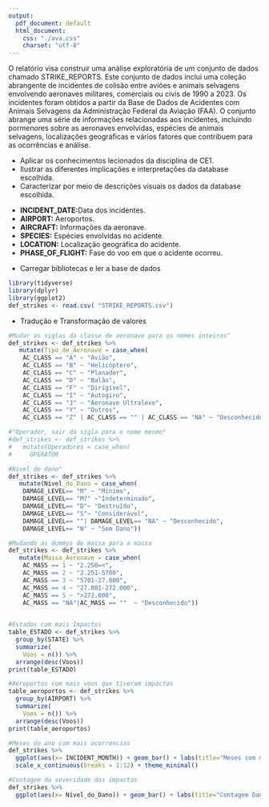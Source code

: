 ```yaml
---
output:
  pdf_document: default
  html_document:
    css: "./ava.css"
    charset: "utf-8"
---
```



\begin{center}
    \Huge Análise de acidentes com animais selvagens envolvendo aeronaves (1990-2023)
\end{center}

\vspace{1.5cm}

\begin{center}
    \Large Integrantes:
    
    João Carlos, Tomás Mello, Eric, Felipe Bragança
\end{center}

\vspace{1.5cm}

\begin{center}
    \includegraphics[width=5cm]{src/images/logo_unb.png}
\end{center}

\begin{center}
    \Large 12 de dezembro, 2023
\end{center}

\newpage

\section{\Huge Introdução}
\label{sec:Introducao}

\vspace{1.5cm}

\Large    O relatório visa construir uma análise exploratória de um conjunto de dados chamado STRIKE_REPORTS. Este conjunto de dados inclui uma coleção abrangente de incidentes de colisão entre aviões e animais selvagens envolvendo aeronaves militares, comerciais ou civis de 1990 a 2023. Os incidentes foram obtidos a partir da Base de Dados de Acidentes com Animais Selvagens da Administração Federal da Aviação (FAA). O conjunto abrange uma série de informações relacionadas aos incidentes, incluindo pormenores sobre as aeronaves envolvidas, espécies de animais selvagens, localizações geográficas e vários fatores que contribuem para as ocorrências e análise.


\vspace{1.5cm}


\section{\Huge Objetivos}
\label{sec:Objetivos}

\Large

- Aplicar os conhecimentos lecionados da disciplina de CE1.
- Ilustrar as diferentes implicações e interpretações da database escolhida.
- Caracterizar por meio de descrições visuais os dados da database escolhida.




\newpage

\section{\Huge Variáveis} 
\label{sec:Variáveis}

\vspace{1.5cm}
\large

- **INCIDENT_DATE:**Data dos incidentes.
- **AIRPORT:** Aeroportos.
- **AIRCRAFT:** Informações da aeronave.
- **SPECIES:** Espécies envolvidas no acidente.
- **LOCATION:** Localização geográfica do acidente.
- **PHASE_OF_FLIGHT:** Fase do voo em que o acidente ocorreu.


\vspace{1.5cm}

\newpage

\section{\Huge Análise} 
\label{sec:Análise}

\vspace{1cm}

\large

- Carregar bibliotecas e ler a base de dados

```r
library(tidyverse)
library(dplyr)
library(ggplot2)
def_strikes <- read.csv( "STRIKE_REPORTS.csv")
```

- Tradução e Transformação de valores 
```r
#Mudar as siglas da classe de aeronave para os nomes inteiros"
def_strikes <- def_strikes %>%
   mutate(Tipo_de_Aeronave = case_when(
    AC_CLASS == "A" ~ "Avião",
    AC_CLASS == "B" ~ "Helicóptero",
    AC_CLASS == "C" ~ "Planador",
    AC_CLASS == "D" ~ "Balão",
    AC_CLASS == "F" ~ "Dirigível",
    AC_CLASS == "I" ~ "Autogiro",
    AC_CLASS == "J" ~ "Aeronave Ultraleve",
    AC_CLASS == "Y" ~ "Outros",
    AC_CLASS == "Z" | AC_CLASS == "" | AC_CLASS == "NA" ~ "Desconhecido"))

#"Operador, sair da sigla para o nome mesmo"
#def_strikes <- def_strikes %>%
#   mutate(Operadores = case_when(
#     OPERATOR

#Nivel de dano"
def_strikes <- def_strikes %>%
   mutate(Nível_do_Dano = case_when(
    DAMAGE_LEVEL== "M" ~ "Mínimo",
    DAMAGE_LEVEL== "M?" ~"Indeterminado",
    DAMAGE_LEVEL== "D"~ "Destruído",
    DAMAGE_LEVEL== "S"~ "Considerável",
    DAMAGE_LEVEL== ""| DAMAGE_LEVEL== "NA" ~ "Desconhecido",
    DAMAGE_LEVEL== "N" ~ "Sem Dano"))

#Mudando as dummys de massa para a massa
def_strikes <- def_strikes %>%
   mutate(Massa_Aeronave = case_when(
    AC_MASS == 1 ~ "2.250=<",
    AC_MASS == 2 ~ "2.251-5700",
    AC_MASS == 3 ~ "5701-27.000",
    AC_MASS == 4 ~ "27.001-272.000",
    AC_MASS == 5 ~ ">272.000",
    AC_MASS == "NA"|AC_MASS == ""  ~ "Desconhecido"))
    
```

\vspace{2cm}

\subsection{\LARGE Estados e quantidade de acidentes} 
\label{sec:a1}

```r
#Estados com mais Impactos
table_ESTADO <- def_strikes %>%
  group_by(STATE) %>%
  summarize(
    Voos = n()) %>%
  arrange(desc(Voos))
print(table_ESTADO)
```

\newpage

\subsection{\LARGE Aeroportos por quantidades de acidentes} 
\label{sec:a1}


```r
#Aeroportos com mais voos que tiveram impactos
table_aeroportos <- def_strikes %>%
  group_by(AIRPORT) %>%
  summarize(
    Voos = n()) %>%
  arrange(desc(Voos))
print(table_aeroportos)
```

\subsection{\LARGE Meses do ano com maior ocorrência de impactos} 
\label{sec:a1}


```r
#Meses do ano com mais ocorrencias 
def_strikes %>%
  ggplot(aes(x= INCIDENT_MONTH)) + geom_bar() + labs(title="Meses com mais acidentes", x="Meses", y="Ocorrencias")  +
  scale_x_continuous(breaks = 1:12) + theme_minimal()
```

\subsection{\LARGE Severidade dos impactos causados nas aeronaves} 
\label{sec:a1}

```r
#Contagem da severidade dos impactos
def_strikes %>%
  ggplot(aes(x= Nível_do_Dano)) + geom_bar() + labs(title="Contagem Dano", x="Severidade", y="Ocorrencias")
```